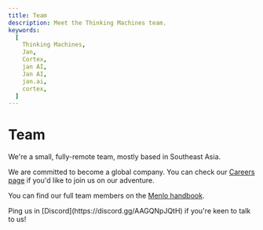 ```yaml
---
title: Team
description: Meet the Thinking Machines team.
keywords:
  [
    Thinking Machines,
    Jan,
    Cortex,
    jan AI,
    Jan AI,
    jan.ai,
    cortex,
  ]
---
```



# Team

We're a small, fully-remote team, mostly based in Southeast Asia.

We are committed to become a global company. You can check our [Careers page](https://menlo.bamboohr.com/careers) if you'd like to join us on our adventure.

You can find our full team members on the [Menlo handbook](https://menlo.ai/handbook/team#jan).

<Callout emoji="🌏">
Ping us in [Discord](https://discord.gg/AAGQNpJQtH) if you're keen to talk to us!
</Callout>
